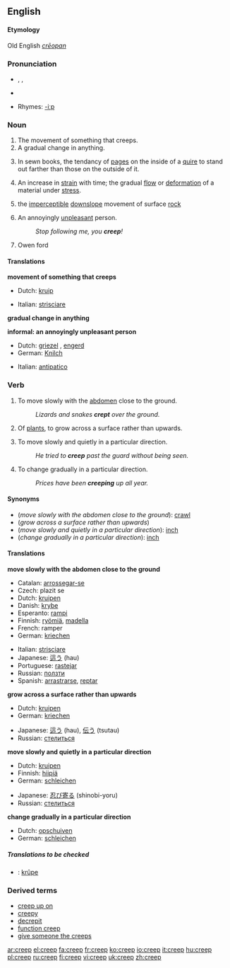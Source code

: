 ==English==

====Etymology====
Old English ''[[crēopan]]''

===Pronunciation===
* {{AHD|/krēp/}}, {{IPA|/kriːp/}}, {{SAMPA|/kri:p/}}
*{{audio|en-us-creep.ogg|Audio (US)}}

*Rhymes: [[Rhymes:English:-iːp|-iːp]]

===Noun===
{{en-noun}}

# The movement of something that creeps.
# A gradual change in anything.
# {{cattag|publishing}} In sewn books, the tendancy of [[page]]s on the inside of a [[quire]] to stand out farther than those on the outside of it.
# {{cattag|materials science}} An increase in [[strain]] with time; the gradual [[flow]] or [[deformation]] of a material under [[stress]].
# {{geology}} the [[imperceptible]] [[downslope]] movement of surface [[rock]]
# {{cattag|informal|pejorative}} An annoyingly [[unpleasant]] person.
#: ''Stop following me, you '''creep'''!''
# Owen ford

====Translations====
'''movement of something that creeps'''
{{top}}
*Dutch: [[kruip]] {{m}}
{{mid}}
*Italian: [[strisciare]] {{m}}
{{bottom}}

'''gradual change in anything'''
{{top}}
{{mid}}
{{bottom}}

'''informal: an annoyingly unpleasant person'''
{{top}}
*Dutch: [[griezel]] {{m}}, [[engerd]] {{m}}
*German: [[Knilch]] {{m}}
{{mid}}
*Italian: [[antipatico]] {{m}}
{{bottom}}

===Verb===
{{en-verb|creeps|creeping|crept}}

# {{transitive}} To move slowly with the [[abdomen]] close to the ground.
#: ''Lizards and snakes '''crept''' over the ground.''
# {{transitive}} Of [[plant]]s, to grow across a surface rather than upwards.
# {{transitive}} To move slowly and quietly in a particular direction.
#: ''He tried to '''creep''' past the guard without being seen.''
# {{transitive}} To change gradually in a particular direction.
#: ''Prices have been '''creeping''' up all year.''

====Synonyms====
*(''move slowly with the abdomen close to the ground''): [[crawl]]
*(''grow across a surface rather than upwards'')
*(''move slowly and quietly in a particular direction''): [[inch]]
*(''change gradually in a particular direction''): [[inch]]

====Translations====
'''move slowly with the abdomen close to the ground'''
{{top}}
*Catalan: [[arrossegar-se]]
*Czech: plazit se
*Dutch: [[kruipen]]
*Danish: [[krybe]]
*Esperanto: [[rampi]]
*Finnish: [[ryömiä]], [[madella]]
*French: ramper
*German: [[kriechen]]
{{mid}}
*Italian: [[strisciare]]
*Japanese: [[這う]] (hau)
*Portuguese: [[rastejar]]
*Russian: [[ползти]]
*Spanish: [[arrastrarse]], [[reptar]]
{{bottom}}

'''grow across a surface rather than upwards'''
{{top}}
*Dutch: [[kruipen]]
*German: [[kriechen]]
{{mid}}
*Japanese: [[這う]] (hau), [[伝う]] (tsutau)
*Russian: [[стелиться]]
{{bottom}}

'''move slowly and quietly in a particular direction'''
{{top}}
*Dutch: [[kruipen]]
*Finnish: [[hiipiä]]
*German: [[schleichen]]
{{mid}}
*Japanese: [[忍び寄る]] (shinobi-yoru)
*Russian: [[стелиться]]
{{bottom}}

'''change gradually in a particular direction'''
{{top}}
*Dutch: [[opschuiven]]
*German: [[schleichen]]
{{mid}}
{{bottom}}

=====Translations to be checked=====
{{checktrans}}
*{{ttbc|Frisian}}: [[krûpe]]

===Derived terms===
*[[creep up on]]
*[[creepy]]
*[[decrepit]]
*[[function creep]]
*[[give someone the creeps]]

[[ar:creep]]
[[el:creep]]
[[fa:creep]]
[[fr:creep]]
[[ko:creep]]
[[io:creep]]
[[it:creep]]
[[hu:creep]]
[[pl:creep]]
[[ru:creep]]
[[fi:creep]]
[[vi:creep]]
[[uk:creep]]
[[zh:creep]]